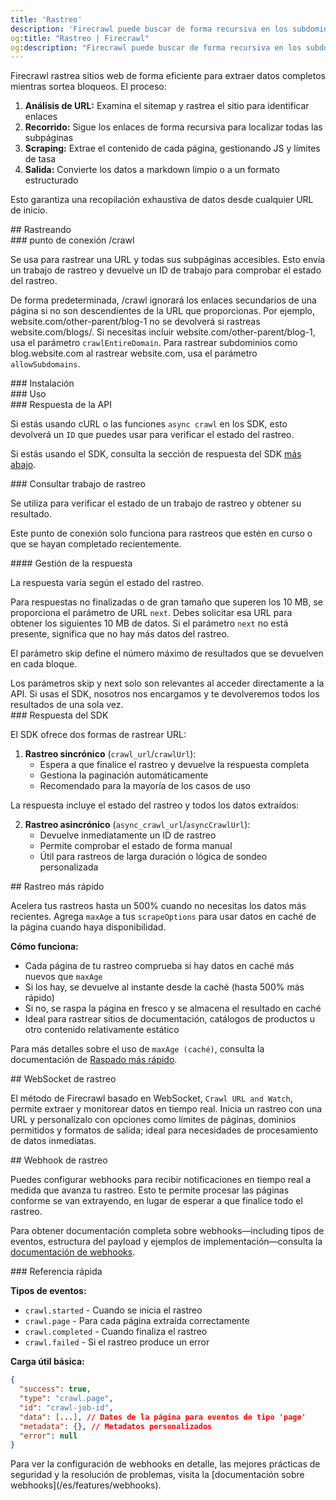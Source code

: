 ```yaml
---
title: 'Rastreo'
description: 'Firecrawl puede buscar de forma recursiva en los subdominios de una URL y recopilar su contenido'
og:title: "Rastreo | Firecrawl"
og:description: "Firecrawl puede buscar de forma recursiva en los subdominios de una URL y recopilar su contenido"
---
```



Firecrawl rastrea sitios web de forma eficiente para extraer datos completos mientras sortea bloqueos. El proceso:

1. **Análisis de URL:** Examina el sitemap y rastrea el sitio para identificar enlaces
2. **Recorrido:** Sigue los enlaces de forma recursiva para localizar todas las subpáginas
3. **Scraping:** Extrae el contenido de cada página, gestionando JS y límites de tasa
4. **Salida:** Convierte los datos a markdown limpio o a un formato estructurado

Esto garantiza una recopilación exhaustiva de datos desde cualquier URL de inicio.

<div id="crawling">
  ## Rastreando
</div>

<div id="crawl-endpoint">
  ### punto de conexión /crawl
</div>

Se usa para rastrear una URL y todas sus subpáginas accesibles. Esto envía un trabajo de rastreo y devuelve un ID de trabajo para comprobar el estado del rastreo.

<Warning>De forma predeterminada, /crawl ignorará los enlaces secundarios de una página si no son descendientes de la URL que proporcionas. Por ejemplo, website.com/other-parent/blog-1 no se devolverá si rastreas website.com/blogs/. Si necesitas incluir website.com/other-parent/blog-1, usa el parámetro `crawlEntireDomain`. Para rastrear subdominios como blog.website.com al rastrear website.com, usa el parámetro `allowSubdomains`.</Warning>

<div id="installation">
  ### Instalación
</div>

<CodeGroup>
  <InstallationPython />

  <InstallationNode />

  <InstallationGo />

  <InstallationRust />
</CodeGroup>

<div id="usage">
  ### Uso
</div>

<CodeGroup>
  <CrawlPython />

  <CrawlNode />

  <CrawlGo />

  <CrawlRust />

  <CrawlCURL />
</CodeGroup>

<div id="api-response">
  ### Respuesta de la API
</div>

Si estás usando cURL o las funciones `async crawl` en los SDK, esto devolverá un `ID` que puedes usar para verificar el estado del rastreo.

<Note>Si estás usando el SDK, consulta la sección de respuesta del SDK [más abajo](#sdk-response).</Note>

<AsyncCrawlOutput />

<div id="check-crawl-job">
  ### Consultar trabajo de rastreo
</div>

Se utiliza para verificar el estado de un trabajo de rastreo y obtener su resultado.

<Note>Este punto de conexión solo funciona para rastreos que estén en curso o que se hayan completado recientemente. </Note>

<CodeGroup>
  <CheckCrawlJobPython />

  <CheckCrawlJobNode />

  <CheckCrawlJobGo />

  <CheckCrawlJobRust />

  <CheckCrawlJobCURL />
</CodeGroup>

<div id="response-handling">
  #### Gestión de la respuesta
</div>

La respuesta varía según el estado del rastreo.

Para respuestas no finalizadas o de gran tamaño que superen los 10 MB, se proporciona el parámetro de URL `next`. Debes solicitar esa URL para obtener los siguientes 10 MB de datos. Si el parámetro `next` no está presente, significa que no hay más datos del rastreo.

El parámetro skip define el número máximo de resultados que se devuelven en cada bloque.

<Info>
  Los parámetros skip y next solo son relevantes al acceder directamente a la API. Si usas el SDK, nosotros nos encargamos y te devolveremos todos los resultados de una sola vez.
</Info>

<CodeGroup>
  <CheckCrawlJobOutputScraping />

  <CheckCrawlJobOutputCompleted />
</CodeGroup>

<div id="sdk-response">
  ### Respuesta del SDK
</div>

El SDK ofrece dos formas de rastrear URL:

1. **Rastreo sincrónico** (`crawl_url`/`crawlUrl`):
   * Espera a que finalice el rastreo y devuelve la respuesta completa
   * Gestiona la paginación automáticamente
   * Recomendado para la mayoría de los casos de uso

<CodeGroup>
  <PythonCrawlExample />

  <NodeCrawlExample />
</CodeGroup>

La respuesta incluye el estado del rastreo y todos los datos extraídos:

<CodeGroup>
  <PythonCrawlExampleResponse />

  <NodeCrawlExampleResponse />
</CodeGroup>

2. **Rastreo asincrónico** (`async_crawl_url`/`asyncCrawlUrl`):
   * Devuelve inmediatamente un ID de rastreo
   * Permite comprobar el estado de forma manual
   * Útil para rastreos de larga duración o lógica de sondeo personalizada

<CodeGroup>
  <AsyncCrawlPython />

  <AsyncCrawlNode />
</CodeGroup>

<div id="faster-crawling">
  ## Rastreo más rápido
</div>

Acelera tus rastreos hasta un 500% cuando no necesitas los datos más recientes. Agrega `maxAge` a tus `scrapeOptions` para usar datos en caché de la página cuando haya disponibilidad.

<CodeGroup>
  <FastCrawlPython />

  <FastCrawlNode />

  <FastCrawlGo />

  <FastCrawlRust />

  <FastCrawlCURL />
</CodeGroup>

**Cómo funciona:**

* Cada página de tu rastreo comprueba si hay datos en caché más nuevos que `maxAge`
* Si los hay, se devuelve al instante desde la caché (hasta 500% más rápido)
* Si no, se raspa la página en fresco y se almacena el resultado en caché
* Ideal para rastrear sitios de documentación, catálogos de productos u otro contenido relativamente estático

Para más detalles sobre el uso de `maxAge (caché)`, consulta la documentación de [Raspado más rápido](/es/features/fast-scraping).

<div id="crawl-websocket">
  ## WebSocket de rastreo
</div>

El método de Firecrawl basado en WebSocket, `Crawl URL and Watch`, permite extraer y monitorear datos en tiempo real. Inicia un rastreo con una URL y personalízalo con opciones como límites de páginas, dominios permitidos y formatos de salida; ideal para necesidades de procesamiento de datos inmediatas.

<CodeGroup>
  <CrawlWebSocketPython />

  <CrawlWebSocketNode />
</CodeGroup>

<div id="crawl-webhook">
  ## Webhook de rastreo
</div>

Puedes configurar webhooks para recibir notificaciones en tiempo real a medida que avanza tu rastreo. Esto te permite procesar las páginas conforme se van extrayendo, en lugar de esperar a que finalice todo el rastreo.

<CrawlWebhookCURL />

Para obtener documentación completa sobre webhooks—including tipos de eventos, estructura del payload y ejemplos de implementación—consulta la [documentación de webhooks](/es/features/webhooks).

<div id="quick-reference">
  ### Referencia rápida
</div>

**Tipos de eventos:**

* `crawl.started` - Cuando se inicia el rastreo
* `crawl.page` - Para cada página extraída correctamente
* `crawl.completed` - Cuando finaliza el rastreo
* `crawl.failed` - Si el rastreo produce un error

**Carga útil básica:**

```json
{
  "success": true,
  "type": "crawl.page",
  "id": "crawl-job-id",
  "data": [...], // Datos de la página para eventos de tipo 'page'
  "metadata": {}, // Metadatos personalizados
  "error": null
}
```

<Note>
  Para ver la configuración de webhooks en detalle, las mejores prácticas de seguridad y la resolución de problemas, visita la [documentación sobre webhooks](/es/features/webhooks).
</Note>
